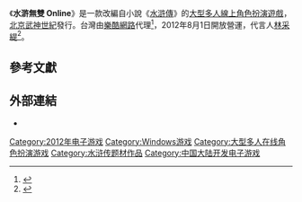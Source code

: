 {{NoteTA
| G1=Games
| 1=zh-hans:乐酷网路; zh-hant:樂酷網路;
}}

《'''水滸無雙 Online'''》是一款改編自小說《[[水滸傳|水滸傳]]》的[[大型多人線上角色扮演遊戲|大型多人線上角色扮演遊戲]]，[[北京武神世紀|北京武神世紀]]發行。台灣由[[樂酷網路|樂酷網路]]代理<ref>{{Cite web |url=http://gnn.gamer.com.tw/4/66714.html |title=存档副本 |accessdate=2016-02-01 |archive-date=2016-02-23 |archive-url=https://web.archive.org/web/20160223031853/http://gnn.gamer.com.tw/4/66714.html |dead-url=no }}</ref>，2012年8月1日開放營運，代言人[[林采緹|林采緹]]<ref>{{Cite web |url=http://gnn.gamer.com.tw/6/68896.html |title=存档副本 |accessdate=2016-02-01 |archive-date=2016-02-23 |archive-url=https://web.archive.org/web/20160223030620/http://gnn.gamer.com.tw/6/68896.html |dead-url=no }}</ref>。

== 參考文獻 ==
{{reflist}}

== 外部連結 ==

* {{Official website|http://sh.goodgame.com.tw/}}

[[Category:2012年电子游戏|Category:2012年电子游戏]]
[[Category:Windows游戏|Category:Windows游戏]]
[[Category:大型多人在线角色扮演游戏|Category:大型多人在线角色扮演游戏]]
[[Category:水浒传题材作品|Category:水浒传题材作品]]
[[Category:中国大陆开发电子游戏|Category:中国大陆开发电子游戏]]

{{mmorpg-videogame-stub}}